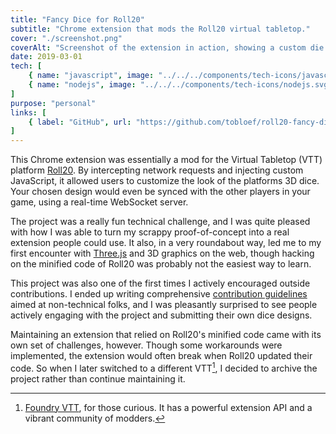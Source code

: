 ```yaml
---
title: "Fancy Dice for Roll20"
subtitle: "Chrome extension that mods the Roll20 virtual tabletop."
cover: "./screenshot.png"
coverAlt: "Screenshot of the extension in action, showing a custom die roller UI."
date: 2019-03-01
tech: [
	{ name: "javascript", image: "../../../components/tech-icons/javascript.svg" },
	{ name: "nodejs", image: "../../../components/tech-icons/nodejs.svg" },
]
purpose: "personal"
links: [
	{ label: "GitHub", url: "https://github.com/tobloef/roll20-fancy-dice?tab=readme-ov-file#readme" }
]
---
```


This Chrome extension was essentially a mod for the Virtual Tabletop (VTT) platform [Roll20](https://roll20.net/). By intercepting network requests and injecting custom JavaScript, it allowed users to customize the look of the platforms 3D dice. Your chosen design would even be synced with the other players in your game, using a real-time WebSocket server.

The project was a really fun technical challenge, and I was quite pleased with how I was able to turn my scrappy proof-of-concept into a real extension people could use. It also, in a very roundabout way, led me to my first encounter with [Three.js](https://threejs.org/) and 3D graphics on the web, though hacking on the minified code of Roll20 was probably not the easiest way to learn.

This project was also one of the first times I actively encouraged outside contributions. I ended up writing comprehensive [contribution guidelines](https://github.com/tobloef/roll20-fancy-dice/wiki/How-to-add-your-own-dice-to-the-extension) aimed at non-technical folks, and I was pleasantly surprised to see people actively engaging with the project and submitting their own dice designs.

Maintaining an extension that relied on Roll20's minified code came with its own set of challenges, however. Though some workarounds were implemented, the extension would often break when Roll20 updated their code. So when I later switched to a different VTT[^1], I decided to archive the project rather than continue maintaining it.

[^1]: [Foundry VTT](https://foundryvtt.com/), for those curious. It has a powerful extension API and a vibrant community of modders.
